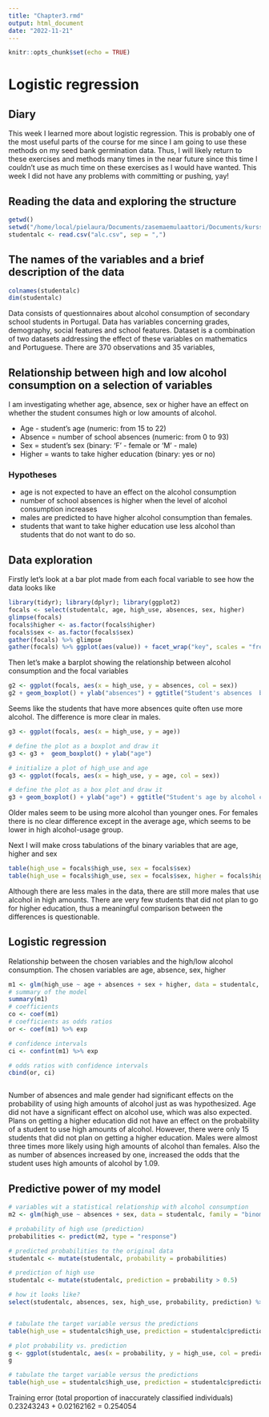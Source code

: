 ```yaml
---
title: "Chapter3.rmd"
output: html_document
date: "2022-11-21"
---
```


```r
knitr::opts_chunk$set(echo = TRUE)
```

# Logistic regression
## Diary
This week I learned more about logistic regression. This is probably one of the most useful parts of the course for me since I am going to use these methods on my seed bank germination data. Thus, I will likely return to these exercises and methods many times in the near future since this time I couldn't use as much time on these exercises as I would have wanted. This week I did not have any problems with committing or pushing, yay! 

## Reading the data and exploring the structure

```r
getwd()
setwd("/home/local/pielaura/Documents/zasemaemulaattori/Documents/kurssit/Introduction_to_open_data_science/excerices_1/IODS-project/data")
studentalc <- read.csv("alc.csv", sep = ",")
```

## The names of the variables and a brief description of the data

```r
colnames(studentalc)
dim(studentalc)
```
Data consists of questionnaires about alcohol consumption of secondary school students in Portugal. Data has variables concerning grades, demography, social features and school features. Dataset is a combination of two datasets addressing the effect of these variables on mathematics and Portuguese. There are 370 observations and 35 variables, 

## Relationship between high and low alcohol consumption on a selection of variables
I am investigating whether age, absence, sex or higher have an effect on whether the student consumes high or low amounts of alcohol. 

* Age - student's age (numeric: from 15 to 22) 
* Absence = number of school absences (numeric: from 0 to 93) 
* Sex = student's sex (binary: 'F' - female or 'M' - male) 
* Higher = wants to take higher education (binary: yes or no)

### Hypotheses
* age is not expected to have an effect on the alcohol consumption
* number of school absences is higher when the level of alcohol consumption increases
* males are predicted to have higher alcohol consumption than females. 
* students that want to take higher education use less alcohol than students that do not want to do so. 

## Data exploration

Firstly let's look at a bar plot made from each focal variable to see how the data looks like
```r
library(tidyr); library(dplyr); library(ggplot2)
focals <- select(studentalc, age, high_use, absences, sex, higher)
glimpse(focals)
focals$higher <- as.factor(focals$higher)
focals$sex <- as.factor(focals$sex)
gather(focals) %>% glimpse
gather(focals) %>% ggplot(aes(value)) + facet_wrap("key", scales = "free") + geom_bar()
```


Then let's make a barplot showing the relationship between alcohol consumption and the focal variables
```r

g2 <- ggplot(focals, aes(x = high_use, y = absences, col = sex))
g2 + geom_boxplot() + ylab("absences") + ggtitle("Student's absences  by alcohol consumption and sex")

```


Seems like the students that have more absences quite often use more alcohol. The difference is more clear in males.

```r
g3 <- ggplot(focals, aes(x = high_use, y = age))

# define the plot as a boxplot and draw it
g3 <- g3 +  geom_boxplot() + ylab("age")

# initialize a plot of high_use and age
g3 <- ggplot(focals, aes(x = high_use, y = age, col = sex))

# define the plot as a box plot and draw it
g3 + geom_boxplot() + ylab("age") + ggtitle("Student's age by alcohol consumption and sex")

```

Older males seem to be using more alcohol than younger ones. For females there is no clear difference except in the average age, which seems to be lower in high alcohol-usage group. 

Next I will make cross tabulations of the binary variables that are age, higher and sex

```r
table(high_use = focals$high_use, sex = focals$sex)
table(high_use = focals$high_use, sex = focals$sex, higher = focals$higher)

```
Although there are less males in the data, there are still more males that use alcohol in high amounts. There are very few students that did not plan to go for higher education, thus a meaningful comparison between the differences is questionable. 

## Logistic regression

Relationship between the chosen variables and the high/low alcohol consumption. The chosen variables are age, absence, sex, higher

```r

m1 <- glm(high_use ~ age + absences + sex + higher, data = studentalc, family = "binomial")
# summary of the model 
summary(m1)
# coefficients
co <- coef(m1)
# coefficients as odds ratios
or <- coef(m1) %>% exp

# confidence intervals
ci <- confint(m1) %>% exp

# odds ratios with confidence intervals
cbind(or, ci)



```

Number of absences and male gender had significant effects on the probability of using high amounts of alcohol just as was hypothesized. Age did not have a significant effect on alcohol use, which was also expected. Plans on getting a higher education did not have an effect on the probability of a student to use high amounts of alcohol. However, there were only 15 students that did not plan on getting a higher education. Males were almost three times more likely using high amounts of alcohol than females. Also the as number of absences increased by one, increased the odds that the student uses high amounts of alcohol by 1.09. 

## Predictive power of my model

```r
# variables wit a statistical relationship with alcohol consumption
m2 <- glm(high_use ~ absences + sex, data = studentalc, family = "binomial")

# probability of high use (prediction)
probabilities <- predict(m2, type = "response")

# predicted probabilities to the original data
studentalc <- mutate(studentalc, probability = probabilities)

# prediction of high use
studentalc <- mutate(studentalc, prediction = probability > 0.5)

# how it looks like? 
select(studentalc, absences, sex, high_use, probability, prediction) %>% tail(10)


# tabulate the target variable versus the predictions
table(high_use = studentalc$high_use, prediction = studentalc$prediction)

```

```r

# plot probability vs. prediction
g <- ggplot(studentalc, aes(x = probability, y = high_use, col = prediction))+ggtitle("Probability vs. prediction") + geom_point()
g

# tabulate the target variable versus the predictions
table(high_use = studentalc$high_use, prediction = studentalc$prediction) %>% prop.table() %>% addmargins()

```
Training error (total proportion of inaccurately classified individuals)
0.23243243 + 0.02162162
= 0.254054


